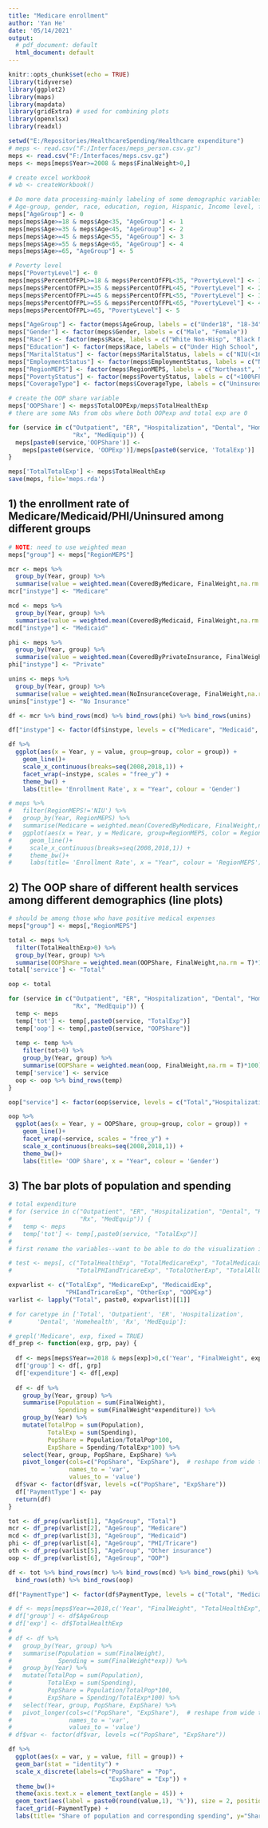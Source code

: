 ```yaml
---
title: "Medicare enrollment"
author: 'Yan He'
date: '05/14/2021'
output:
  # pdf_document: default
  html_document: default
---
```


```r
knitr::opts_chunk$set(echo = TRUE) 
library(tidyverse) 
library(ggplot2)
library(maps) 
library(mapdata)
library(gridExtra) # used for combining plots
library(openxlsx)
library(readxl)
```

```r
setwd("E:/Repositories/HealthcareSpending/Healthcare expenditure")
# meps <- read.csv("F:/Interfaces/meps_person.csv.gz")
meps <- read.csv("F:/Interfaces/meps.csv.gz")
meps <- meps[meps$Year>=2008 & meps$FinalWeight>0,]

# create excel workbook
# wb <- createWorkbook()
```

```r
# Do more data processing-mainly labeling of some demographic variables
# Age-group, gender, race, education, region, Hispanic, Income level, family size, coverage type
meps["AgeGroup"] <- 0
meps[meps$Age>=18 & meps$Age<35, "AgeGroup"] <- 1
meps[meps$Age>=35 & meps$Age<45, "AgeGroup"] <- 2
meps[meps$Age>=45 & meps$Age<55, "AgeGroup"] <- 3
meps[meps$Age>=55 & meps$Age<65, "AgeGroup"] <- 4
meps[meps$Age>=65, "AgeGroup"] <- 5

# Poverty level
meps["PovertyLevel"] <- 0
meps[meps$PercentOfFPL>=18 & meps$PercentOfFPL<35, "PovertyLevel"] <- 1
meps[meps$PercentOfFPL>=35 & meps$PercentOfFPL<45, "PovertyLevel"] <- 2
meps[meps$PercentOfFPL>=45 & meps$PercentOfFPL<55, "PovertyLevel"] <- 3
meps[meps$PercentOfFPL>=55 & meps$PercentOfFPL<65, "PovertyLevel"] <- 4
meps[meps$PercentOfFPL>=65, "PovertyLevel"] <- 5

meps["AgeGroup"] <- factor(meps$AgeGroup, labels = c("Under18", "18-34","35-44", "45-54", "55-64", "65 and Over"))
meps["Gender"] <- factor(meps$Gender, labels = c("Male", "Female"))
meps["Race"] <- factor(meps$Race, labels = c("White Non-Hisp", "Black Non-Hisp", "Hispanic", "Asian Non-Hisp", "Other"))
meps["Education"] <- factor(meps$Race, labels = c("Under High School", "High School/GED/Other degree", "Some College", "Bachelor", "Master or more"))
meps["MaritalStatus"] <- factor(meps$MaritalStatus, labels = c("NIU(<16)", "Married", "Widowed", "Divorced", "Separated", "Never Married"))
meps["EmploymentStatus"] <- factor(meps$EmploymentStatus, labels = c("NIU(<16)", "Unemployed/Unknown", "Employed"))
meps["RegionMEPS"] <- factor(meps$RegionMEPS, labels = c("Northeast", "Midwest", "South", "West"))
meps["PovertyStatus"] <- factor(meps$PovertyStatus, labels = c("<100%FPL", "100-124%FPL", "125-199%FPL", "200-399%FPL", ">=400%FPL"))
meps["CoverageType"] <- factor(meps$CoverageType, labels = c("Uninsured", "Any Private", "Public only"))

# create the OOP share variable
meps['OOPShare'] <- meps$TotalOOPExp/meps$TotalHealthExp
# there are some NAs from obs where both OOPexp and total exp are 0

for (service in c("Outpatient", "ER", "Hospitalization", "Dental", "Homehealth",
                  "Rx", "MedEquip")) {
  meps[paste0(service,'OOPShare')] <- 
    meps[paste0(service, 'OOPExp')]/meps[paste0(service, 'TotalExp')]
}

meps['TotalTotalExp'] <- meps$TotalHealthExp
save(meps, file='meps.rda')
```

## 1) the enrollment rate of Medicare/Medicaid/PHI/Uninsured among different groups
```r
# NOTE: need to use weighted mean
meps["group"] <- meps["RegionMEPS"]

mcr <- meps %>%
  group_by(Year, group) %>%
  summarise(value = weighted.mean(CoveredByMedicare, FinalWeight,na.rm = T)*100) 
mcr["instype"] <- "Medicare"

mcd <- meps %>%
  group_by(Year, group) %>%
  summarise(value = weighted.mean(CoveredByMedicaid, FinalWeight,na.rm = T)*100) 
mcd["instype"] <- "Medicaid"

phi <- meps %>%
  group_by(Year, group) %>%
  summarise(value = weighted.mean(CoveredByPrivateInsurance, FinalWeight,na.rm = T)*100) 
phi["instype"] <- "Private"

unins <- meps %>%
  group_by(Year, group) %>%
  summarise(value = weighted.mean(NoInsuranceCoverage, FinalWeight,na.rm = T)*100) 
unins["instype"] <- "No Insurance"

df <- mcr %>% bind_rows(mcd) %>% bind_rows(phi) %>% bind_rows(unins)

df["instype"] <- factor(df$instype, levels = c("Medicare", "Medicaid", "Private", "No Insurance"))

df %>%
  ggplot(aes(x = Year, y = value, group=group, color = group)) +
    geom_line()+
    scale_x_continuous(breaks=seq(2008,2018,1)) +
    facet_wrap(~instype, scales = "free_y") +
    theme_bw() +
    labs(title= 'Enrollment Rate', x = "Year", colour = 'Gender')

# meps %>%
#   filter(RegionMEPS!='NIU') %>%
#   group_by(Year, RegionMEPS) %>%
#   summarise(Medicare = weighted.mean(CoveredByMedicare, FinalWeight,na.rm = T)*100) %>%
#   ggplot(aes(x = Year, y = Medicare, group=RegionMEPS, color = RegionMEPS)) +
#     geom_line()+
#     scale_x_continuous(breaks=seq(2008,2018,1)) +
#     theme_bw()+
#     labs(title= 'Enrollment Rate', x = "Year", colour = 'RegionMEPS')
```

## 2) The OOP share of different health services among different demographics (line plots)
```r
# should be among those who have positive medical expenses
meps["group"] <- meps[,"RegionMEPS"]

total <- meps %>%
  filter(TotalHealthExp>0) %>%
  group_by(Year, group) %>%
  summarise(OOPShare = weighted.mean(OOPShare, FinalWeight,na.rm = T)*100) 
total['service'] <- "Total"

oop <- total

for (service in c("Outpatient", "ER", "Hospitalization", "Dental", "Homehealth",
                  "Rx", "MedEquip")) {
  temp <- meps
  temp['tot'] <- temp[,paste0(service, "TotalExp")]
  temp['oop'] <- temp[,paste0(service, "OOPShare")]
  
  temp <- temp %>%
    filter(tot>0) %>%
    group_by(Year, group) %>%
    summarise(OOPShare = weighted.mean(oop, FinalWeight,na.rm = T)*100)
  temp['service'] <- service
  oop <- oop %>% bind_rows(temp)
}

oop["service"] <- factor(oop$service, levels = c("Total","Hospitalization", "Outpatient", "ER", "Dental", "Homehealth", "Rx", "MedEquip"))

oop %>%
  ggplot(aes(x = Year, y = OOPShare, group=group, color = group)) +
    geom_line()+
    facet_wrap(~service, scales = "free_y") +
    scale_x_continuous(breaks=seq(2008,2018,1)) +
    theme_bw()+
    labs(title= 'OOP Share', x = "Year", colour = 'Gender')
```
## 3) The bar plots of population and spending
```r
# total expenditure
# for (service in c("Outpatient", "ER", "Hospitalization", "Dental", "Homehealth",
#                   "Rx", "MedEquip")) {
#   temp <- meps
#   temp['tot'] <- temp[,paste0(service, "TotalExp")]
# 
# first rename the variables--want to be able to do the visualization in a function

# test <- meps[, c("TotalHealthExp", "TotalMedicareExp", "TotalMedicaidExp", 
#                  "TotalPHIandTricareExp", "TotalOtherExp", "TotalAllOtherExp", "TotalWorkerCompensationExp", "TotalVAExp", "TotalOOPExp", 'Year')]

expvarlist <- c("TotalExp", "MedicareExp", "MedicaidExp", 
                "PHIandTricareExp", "OtherExp", "OOPExp")
varlist <- lapply("Total", paste0, expvarlist)[[1]]

# for caretype in ['Total', 'Outpatient', 'ER', 'Hospitalization',
# 		'Dental', 'Homehealth', 'Rx', 'MedEquip']:

# grepl('Medicare', exp, fixed = TRUE)
df_prep <- function(exp, grp, pay) {
    
  df <- meps[meps$Year==2018 & meps[exp]>0,c('Year', "FinalWeight", exp, grp)]
  df['group'] <- df[, grp]
  df['expenditure'] <- df[,exp]
  
  df <- df %>%
    group_by(Year, group) %>%
    summarise(Population = sum(FinalWeight),
              Spending = sum(FinalWeight*expenditure)) %>%
    group_by(Year) %>%
    mutate(TotalPop = sum(Population),
           TotalExp = sum(Spending),
           PopShare = Population/TotalPop*100,
           ExpShare = Spending/TotalExp*100) %>%
    select(Year, group, PopShare, ExpShare) %>%
    pivot_longer(cols=c("PopShare", "ExpShare"),  # reshape from wide to long
                 names_to = 'var',
                 values_to = 'value') 
  df$var <- factor(df$var, levels =c("PopShare", "ExpShare"))
  df['PaymentType'] <- pay
  return(df)
}

tot <- df_prep(varlist[1], "AgeGroup", "Total")
mcr <- df_prep(varlist[2], "AgeGroup", "Medicare")
mcd <- df_prep(varlist[3], "AgeGroup", "Medicaid")
phi <- df_prep(varlist[4], "AgeGroup", "PHI/Tricare")
oth <- df_prep(varlist[5], "AgeGroup", "Other insurance")
oop <- df_prep(varlist[6], "AgeGroup", "OOP")

df <- tot %>% bind_rows(mcr) %>% bind_rows(mcd) %>% bind_rows(phi) %>%
  bind_rows(oth) %>% bind_rows(oop)

df["PaymentType"] <- factor(df$PaymentType, levels = c("Total", "Medicare", "Medicaid", "PHI/Tricare", "Other insurance", "OOP")) 

# df <- meps[meps$Year==2018,c('Year', "FinalWeight", "TotalHealthExp", "AgeGroup")]
# df['group'] <- df$AgeGroup
# df['exp'] <- df$TotalHealthExp
# 
# df <- df %>%
#   group_by(Year, group) %>%
#   summarise(Population = sum(FinalWeight),
#             Spending = sum(FinalWeight*exp)) %>%
#   group_by(Year) %>%
#   mutate(TotalPop = sum(Population),
#          TotalExp = sum(Spending),
#          PopShare = Population/TotalPop*100,
#          ExpShare = Spending/TotalExp*100) %>%
#   select(Year, group, PopShare, ExpShare) %>%
#   pivot_longer(cols=c("PopShare", "ExpShare"),  # reshape from wide to long
#                names_to = 'var',
#                values_to = 'value') 
# df$var <- factor(df$var, levels =c("PopShare", "ExpShare"))

df %>%
  ggplot(aes(x = var, y = value, fill = group)) +
  geom_bar(stat = "identity") +
  scale_x_discrete(labels=c("PopShare" = "Pop", 
                            "ExpShare" = "Exp")) +
  theme_bw()+
  theme(axis.text.x = element_text(angle = 45)) +
  geom_text(aes(label = paste0(round(value,1), '%')), size = 2, position = position_stack(vjust = 0.5)) +
  facet_grid(~PaymentType) +
  labs(title= "Share of population and corresponding spending", y="Share", x = "") 

```
